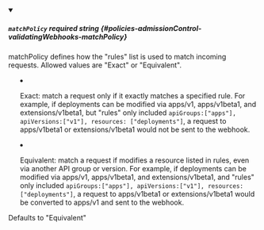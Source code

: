 
<details className="config-field" data-expandable="false" open>
<summary>

##### `matchPolicy` <span className="config-field-required" data-required="false">required</span> <span className="config-field-type">string</span> <span className="config-field-default"></span> <span className="config-field-enum"></span> {#policies-admissionControl-validatingWebhooks-matchPolicy}

matchPolicy defines how the "rules" list is used to match incoming requests.
Allowed values are "Exact" or "Equivalent".

- Exact: match a request only if it exactly matches a specified rule.
For example, if deployments can be modified via apps/v1, apps/v1beta1, and extensions/v1beta1,
but "rules" only included `apiGroups:["apps"], apiVersions:["v1"], resources: ["deployments"]`,
a request to apps/v1beta1 or extensions/v1beta1 would not be sent to the webhook.

- Equivalent: match a request if modifies a resource listed in rules, even via another API group or version.
For example, if deployments can be modified via apps/v1, apps/v1beta1, and extensions/v1beta1,
and "rules" only included `apiGroups:["apps"], apiVersions:["v1"], resources: ["deployments"]`,
a request to apps/v1beta1 or extensions/v1beta1 would be converted to apps/v1 and sent to the webhook.

Defaults to "Equivalent"

</summary>



</details>
